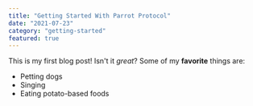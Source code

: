 ```yaml
---
title: "Getting Started With Parrot Protocol"
date: "2021-07-23"
category: "getting-started"
featured: true
---
```

This is my first blog post! Isn't it *great*?
Some of my **favorite** things are:
* Petting dogs
* Singing
* Eating potato-based foods